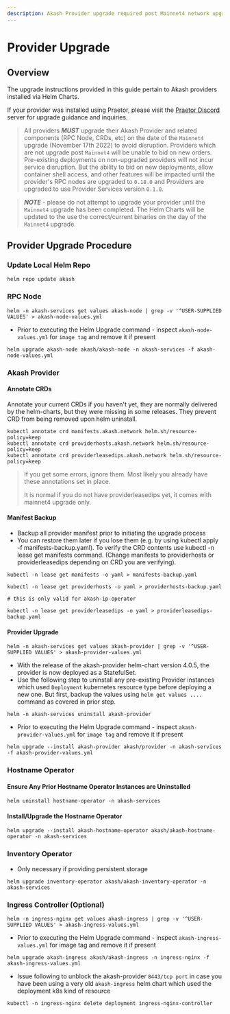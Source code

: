 ```yaml
---
description: Akash Provider upgrade required post Mainnet4 network upgrade
---
```


# Provider Upgrade

## Overview

The upgrade instructions provided in this guide pertain to Akash providers installed via Helm Charts.

If your provider was installed using Praetor, please visit the [Praetor Discord](http://discord.gg/uzUCHTF93D) server for upgrade guidance and inquiries.

> All providers _**MUST**_ upgrade their Akash Provider and related components (RPC Node, CRDs, etc) on the date of the `Mainnet4` upgrade (November 17th 2022) to avoid disruption.  Providers which are not upgrade post `Mainnet4` will be unable to bid on new orders.  Pre-existing deployments on non-upgraded providers will not incur service disruption. But the ability to bid on new deployments, allow container shell access, and other features will be impacted until the provider's RPC nodes are upgraded to `0.18.0` and Providers are upgraded to use Provider Services version `0.1.0`.

> _**NOTE**_ - please do not attempt to upgrade your provider until the `Mainnet4` upgrade has been completed.  The Helm Charts will be updated to the use the correct/current binaries on the day of the `Mainnet4` upgrade.

## Provider Upgrade Procedure

### Update Local Helm Repo

```
helm repo update akash
```

### RPC Node

```
helm -n akash-services get values akash-node | grep -v '^USER-SUPPLIED VALUES' > akash-node-values.yml
```

* Prior to executing the Helm Upgrade command - inspect `akash-node-values.yml` for `image tag` and remove it if present

```
helm upgrade akash-node akash/akash-node -n akash-services -f akash-node-values.yml
```

### Akash Provider

#### Annotate CRDs

Annotate your current CRDs if you haven't yet, they are normally delivered by the helm-charts, but they were missing in some releases. They prevent CRD from being removed upon helm uninstall.

```
kubectl annotate crd manifests.akash.network helm.sh/resource-policy=keep
kubectl annotate crd providerhosts.akash.network helm.sh/resource-policy=keep
kubectl annotate crd providerleasedips.akash.network helm.sh/resource-policy=keep
```

> If you get some errors, ignore them. Most likely you already have these annotations set in place.&#x20;
>
> It is normal if you do not have providerleasedips yet, it comes with mainnet4 upgrade only.

#### Manifest Backup

* Backup all provider manifest prior to initiating the upgrade process
* You can restore them later if you lose them (e.g. by using kubectl apply -f manifests-backup.yaml). To verify the CRD contents use kubectl -n lease get manifests command. (Change manifests to providerhosts or providerleasedips depending on CRD you are verifying).

```
kubectl -n lease get manifests -o yaml > manifests-backup.yaml

kubectl -n lease get providerhosts -o yaml > providerhosts-backup.yaml
 
# this is only valid for akash-ip-operator

kubectl -n lease get providerleasedips -o yaml > providerleasedips-backup.yaml
```

#### Provider Upgrade

```
helm -n akash-services get values akash-provider | grep -v '^USER-SUPPLIED VALUES' > akash-provider-values.yml
```

* With the release of the akash-provider helm-chart version 4.0.5, the provider is now deployed as a StatefulSet.&#x20;
* &#x20;Use the following step to uninstall any pre-existing Provider instances which used `Deployment` kubernetes resource type before deploying a new one. But first, backup the values using `helm get values ....` command as covered in prior step.

```
helm -n akash-services uninstall akash-provider
```

* Prior to executing the Helm Upgrade command - inspect `akash-provider-values.yml` for `image tag` and remove it if present

```
helm upgrade --install akash-provider akash/provider -n akash-services -f akash-provider-values.yml
```

### Hostname Operator

#### Ensure Any Prior Hostname Operator Instances are Uninstalled

```
helm uninstall hostname-operator -n akash-services
```

#### Install/Upgrade the Hostname Operator

```
helm upgrade --install akash-hostname-operator akash/akash-hostname-operator -n akash-services
```

### Inventory Operator

* Only necessary if providing persistent storage

```
helm upgrade inventory-operator akash/akash-inventory-operator -n akash-services
```

### Ingress Controller (Optional)

```
helm -n ingress-nginx get values akash-ingress | grep -v '^USER-SUPPLIED VALUES' > akash-ingress-values.yml
```

* Prior to executing the Helm Upgrade command - inspect `akash-ingress-values.yml` for image tag and remove it if present

```
helm upgrade akash-ingress akash/akash-ingress -n ingress-nginx -f akash-ingress-values.yml
```

* Issue following to unblock the akash-provider `8443/tcp port` in case you have been using a very old `akash-ingress` helm chart which used the deployment k8s kind of resource

```
kubectl -n ingress-nginx delete deployment ingress-nginx-controller
```
